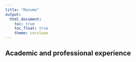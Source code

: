 ```yaml
---
title: "Resume"
output: 
  html_document:
    toc: true
    toc_float: true
    theme: cerulean
---
```


## Academic and professional experience


